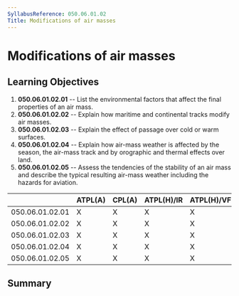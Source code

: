 ```yaml
---
SyllabusReference: 050.06.01.02
Title: Modifications of air masses
---
```


# Modifications of air masses

## Learning Objectives

1.  **050.06.01.02.01** -- List the environmental factors that affect the final
    properties of an air mass.
2.  **050.06.01.02.02** -- Explain how maritime and continental tracks modify
    air masses.
3.  **050.06.01.02.03** -- Explain the effect of passage over cold or warm
    surfaces.
4.  **050.06.01.02.04** -- Explain how air-mass weather is affected by the
    season, the air-mass track and by orographic and thermal effects over land.
5.  **050.06.01.02.05** -- Assess the tendencies of the stability of an air mass
    and describe the typical resulting air-mass weather including the hazards
    for aviation.

|                 | ATPL(A) | CPL(A) | ATPL(H)/IR | ATPL(H)/VFR | CPL(H) | IR  | CBIR(A) |
| --------------- | ------- | ------ | ---------- | ----------- | ------ | --- | ------- |
| 050.06.01.02.01 | X       | X      | X          | X           | X      | X   | X       |
| 050.06.01.02.02 | X       | X      | X          | X           | X      | X   | X       |
| 050.06.01.02.03 | X       | X      | X          | X           | X      | X   | X       |
| 050.06.01.02.04 | X       | X      | X          | X           | X      | X   | X       |
| 050.06.01.02.05 | X       | X      | X          | X           | X      | X   | X       |

## Summary
